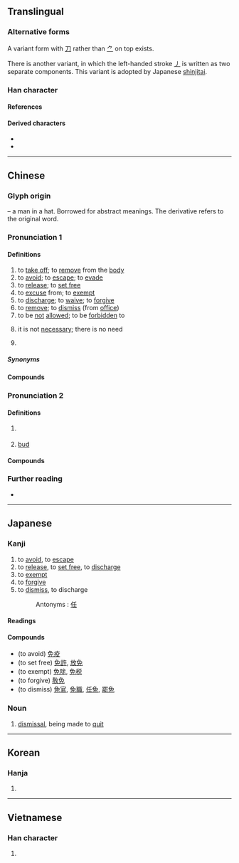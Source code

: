 {{also|兔}}
{{character info}}
{{character info|0xFA32}}
{{character info|0x2F80E}}
==Translingual==
{{stroke order}}
{{ja-forms|免|免|免}}

===Alternative forms===
A variant form with [[刀]] rather than [[⺈]] on top exists.

There is another variant, in which the left-handed stroke [[㇓]] is written as two separate components. This variant is adopted by Japanese [[shinjitai]].

===Han character===
{{Han char|rn=10|rad=儿|as=05|asj=06|sn=7|snj=8|four=27416|canj=NAHU|ids=⿱⺈⿸⿻口丿乚(GHTK),⿳⺈𫩏儿(JV),⿱刀⿸⿻口丿乚(U+FA32)}}

====References====
{{Han ref|kx=0124.230|dkj=01358|dj=0264.030|hdz=10270.090|uh=514D}}
{{Han ref|uh=FA32}}
{{Han ref|uh=2F80E}}

====Derived characters====
* {{l|mul|[[俛]], [[凂]], [[𠲶]], [[𰉲]], [[娩]], [[㝃]], [[𡷭]], [[㡈]], [[悗]], [[挽]], [[浼]], [[𮥊]], [[𨓜]], [[晚]]([[晩]]), [[梚]], [[𬊕]], [[㻊]], [[脕]], [[𥙵]], [[𪽿]], [[睌]], [[䅋]], [[𧚇]], [[絻]]([[𰬜]]), [[𰰃]], [[𧖵]], [[𧨕]], [[𮚻]], [[𨁙]], [[𨉏]], [[輓]]([[𬨈]]), [[𠬍]], [[鋔]], [[𩈦]], [[鞔]], [[𩛟]], [[𡽏]], [[𣚻]], [[𩣦]], [[𰫌]], [[鮸]]([[𩾃]]), [[𮭵]], [[𭐅]], [[𩆊]]}}
* {{l|mul|[[兔]], [[𪞁]], [[勉]], [[𫰲]], [[𣆶]], [[𤿯]], [[𥇅]], [[𪞂]], [[𨌜]], [[𨽺]], [[𡢎]], [[𠒾]], [[𠓄]], [[𬷖]], [[𠓍]], [[𫥎]], [[𪾐]], [[𭀰]], [[𡨚]], [[𡸊]], [[莬]], [[冕]], [[𤲈]], [[𥦙]], [[𬞎]], [[𪳟]], [[𭔑]], [[𫙁]], [[𡿢]], [[𨵃]]}}

----

==Chinese==
{{zh-forms}}

===Glyph origin===
{{Han etym}}
{{liushu|p}} – a man in a hat. Borrowed for abstract meanings. The derivative {{och-l|冕}} refers to the original word.

===Pronunciation 1===
{{zh-pron
|m=miǎn
|c=min5
|c-t=men4
|h=pfs=miên;gd=mên1
|md=miēng
|mn=bián/sg:mián
|mn-t=miang2/miêng2/ming2/mêng2
|mn-t_note=miang2/miêng2 - literary (including “there is no need”, miêng2 - Chaozhou); ming2/mêng2 - vernacular (mêng2 - Jieyang)
|w=3mi
|mc=y
|oc=y
|ma=Zh-mian.ogg
|cat=v,mn:adv
}}

====Definitions====
{{zh-hanzi}}

# to [[take off]]; to [[remove]] from the [[body]]
# to [[avoid]]; to [[escape]]; to [[evade]]
# to [[release]]; to [[set free]]
# to [[excuse]] from; to [[exempt]]
# to [[discharge]]; to [[waive]]; to [[forgive]]
# to [[remove]]; to [[dismiss]] (from [[office]])
# to be [[not]] [[allowed]]; to be [[forbidden]] to
# {{lb|zh|Min Nan}} it is not [[necessary]]; there is no need
# {{lb|zh|obsolete}} {{zh-alt-form|娩}}

=====Synonyms=====
{{zh-dial|不用}}

====Compounds====
{{zh-der|免刑|庶免|免稅口岸|在所難免|免得|免洗餐具|免苦錢|免職|免禮|僅以身免|免戰牌|免席|乞免|免丁|免試|免稅商店|免喪|免帖|免身|免官|免黜|免稅|寬免|免役|基礎免疫|不能自免|免不得|天然免疫|免卻|免乳|免疫力|免參|倖免|免票|免疫作用|免俗|免冠|免疫系統|免談|俱免|免稅額|幸免|免罪|免不了|免試升學|免訴|免除|以免|在所不免|宥免|免責權|免疫血清|免稅品|不免|免疫|免費|免費軟體|免冠解印|斃監免議|抵免|病免|未能免俗|擔免|無一倖免|減免|推免|矜免|放免|未免|罷免|難免|黜免|陽狂自免|蠲免|罷免權|自然免疫|能免則免|臨難苟免|赦免|避免|豁免權|被動免疫|豁免|苟免|免簽|免客氣:bián kheh-khì}}

===Pronunciation 2===
{{zh-pron
|m=wèn
|c=man6
|cat=n
}}

====Definitions====
{{zh-hanzi}}

# {{lb|zh|historical}} {{zh-alt-form|絻|a kind of [[mourning]] [[apparel]]|tr=wèn}}
# [[bud]]

====Compounds====
{{zh-der|fold=1|袒免}}

===Further reading===
* {{thcwd|2885}}

----

==Japanese==
{{ja-kanji forms|&#64050;|c=y}}

===Kanji===
{{ja-kanji|grade=c|rs=儿06}}

# to [[avoid]], to [[escape]]
# to [[release]], to [[set free]], to [[discharge]]
# to [[exempt]]
# to [[forgive]]
# to [[dismiss]], to discharge
#: Antonyms : [[任]]

====Readings====
{{ja-readings
|goon=めん
|kanon=べん
|kun=まぬか-れる, ゆる-す
}}

====Compounds====
* (to avoid) [[免疫]]
* (to set free) [[免許]], [[放免]]
* (to exempt) [[免除]], [[免税]]
* (to forgive) [[赦免]]
* (to dismiss) [[免官]], [[免職]], [[任免]], [[罷免]]

===Noun===
{{ja-noun|めん}}

# [[dismissal]], being made to [[quit]]

----

==Korean==

===Hanja===
{{ko-hanja-pron|면|l=y}}

# {{rfdef|ko|sort=儿06}}

----

==Vietnamese==

===Han character===
{{vi-readings|reading=[[miễn]], [[mấy]], [[mến]], [[mém]], [[mễm]]|rs=儿06}}

# {{rfdef|vi|sort=儿06}}